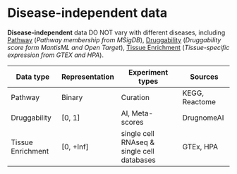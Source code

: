 # Disease-independent data

**Disease-independent** data DO NOT vary with different diseases, including [Pathway](disease-independent-data/pathway.mdx) (_Pathway membership from MSigDB_), [Druggability](disease-independent-data/druggability.mdx) (_Druggability score form MantisML and Open Target_), [Tissue Enrichment](disease-independent-data/tissue-enrichment.mdx) (_Tissue-specific expression from GTEX and HPA_).

| Data type         | Representation | Experiment types                           | Sources        |
| ----------------- | -------------- | ------------------------------------------ | -------------- |
| Pathway           | Binary         | Curation                                   | KEGG, Reactome |
| Druggability      | [0, 1]         | AI, Meta-scores                            | DrugnomeAI     |
| Tissue Enrichment | [0, +Inf]      | single cell RNAseq & single cell databases | GTEx, HPA      |
